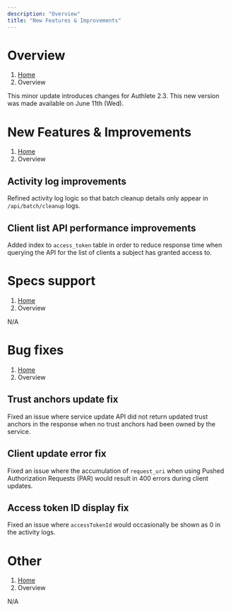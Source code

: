 ```yaml
---
description: "Overview"
title: "New Features & Improvements"
---
```




# Overview
1. [Home](https://www.authlete.com/)
3. Overview

This minor update introduces changes for Authlete 2.3.
This new version was made available on June 11th (Wed).

# New Features & Improvements
1. [Home](https://www.authlete.com/)
3. Overview

## Activity log improvements

Refined activity log logic so that batch cleanup details only appear in `/api/batch/cleanup` logs.

## Client list API performance improvements

Added index to `access_token` table in order to reduce response time when querying the API for the list of clients a subject has granted access to.

# Specs support
1. [Home](https://www.authlete.com/)
3. Overview

N/A

# Bug fixes
1. [Home](https://www.authlete.com/)
3. Overview

## Trust anchors update fix

Fixed an issue where service update API did not return updated trust anchors in the response when no trust anchors had been owned by the service.

## Client update error fix

Fixed an issue where the accumulation of `request_uri` when using Pushed Authorization Requests (PAR) would result in 400 errors during client updates.

## Access token ID display fix

Fixed an issue where `accessTokenId` would occasionally be shown as 0 in the activity logs.

# Other
1. [Home](https://www.authlete.com/)
3. Overview

N/A
